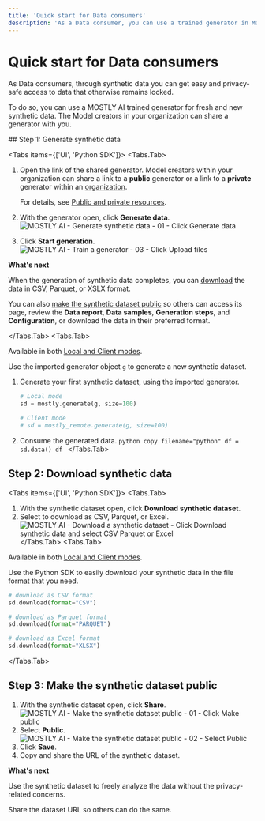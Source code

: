 ```yaml
---
title: 'Quick start for Data consumers'
description: 'As a Data consumer, you can use a trained generator in MOSTLY AI to generate new synthetic data. Use the new data for analysis, downstream machine learning (ML) tasks, or share it with others.'
---
```



# Quick start for Data consumers

As Data consumers, through synthetic data you can get easy and privacy-safe access to data that otherwise remains locked.

To do so, you can use a MOSTLY AI trained generator for fresh and new synthetic data. The Model creators in your organization can share a generator with you.

<Steps>
## Step 1: Generate synthetic data

<Tabs items={['UI', 'Python SDK']}>
<Tabs.Tab>
1. Open the link of the shared generator.
    <Callout>
    Model creators within your organization can share a link to a **public** generator or a link to a **private** generator within an [organization](/organizations).

    For details, see [Public and private resources](/public-private-resources).
    </Callout>

2. With the generator open, click **Generate data**.
   <Image src="/docimages/quickstart/data-consumers/generate-sd-01-click-generate-data.webp" alt="MOSTLY AI - Generate synthetic data - 01 - Click Generate data" width={800} height={150} />
3. Click **Start generation**.
   <Image src="/docimages/quickstart/data-consumers/generate-sd-02-click-start-generation.webp" alt="MOSTLY AI - Train a generator - 03 - Click Upload files" width={800} height={150} />

**What's next**

When the generation of synthetic data completes, you can [download](/quick-start/data-consumers#step-2-download-synthetic-data) the data in CSV, Parquet, or XSLX format.

You can also [make the synthetic dataset public](/quick-start/data-consumers#step-3-make-the-synthetic-dataset-public) so others can access its page, review the **Data report**, **Data samples**, **Generation steps**, and **Configuration**, or download the data in their preferred format.

</Tabs.Tab>
<Tabs.Tab>

<CustomCallout type="API">Available in both [Local and Client modes](/python-sdk#local-and-client-modes).</CustomCallout>

Use the imported generator object `g` to generate a new synthetic dataset.

1. Generate your first synthetic dataset, using the imported generator.

   ```python copy filename="python" /mostly_remote/ /mostly/
   # Local mode
   sd = mostly.generate(g, size=100)

   # Client mode
   # sd = mostly_remote.generate(g, size=100)
   ```

2. Consume the generated data.
   `python copy filename="python"
df = sd.data()
df
`
   </Tabs.Tab>
      </Tabs>

## Step 2: Download synthetic data

<Tabs items={['UI', 'Python SDK']}>
<Tabs.Tab>
1. With the synthetic dataset open, click **Download synthetic dataset**.
2. Select to download as CSV, Parquet, or Excel.
    <Image
        src="/docimages/quickstart/data-consumers/download-sd-01-click-download-synthetic-data-select-format.webp"
        alt="MOSTLY AI - Download a synthetic dataset - Click Download synthetic data and select CSV Parquet or Excel"
        width={800}
        height={150}
    />
</Tabs.Tab>
<Tabs.Tab>

<CustomCallout type="API">Available in both [Local and Client modes](/python-sdk#local-and-client-modes).</CustomCallout>

Use the Python SDK to easily download your synthetic data in the file format that you need.

```python copy filename="python"
# download as CSV format
sd.download(format="CSV")

# download as Parquet format
sd.download(format="PARQUET")

# download as Excel format
sd.download(format="XLSX")
```

</Tabs.Tab>
</Tabs>

## Step 3: Make the synthetic dataset public

1. With the synthetic dataset open, click **Share**.
   <Image src="/docimages/quickstart/data-consumers/datasets-make-public-01-select-share.webp" alt="MOSTLY AI - Make the synthetic dataset public - 01 - Click Make public" width={800} height={150} />
2. Select **Public**.
   <Image src="/docimages/quickstart/data-consumers/datasets-make-public-02-select-public.webp" alt="MOSTLY AI - Make the synthetic dataset public - 02 - Select Public" width={800} height={150} />
3. Click **Save**.
4. Copy and share the URL of the synthetic dataset.

**What's next**

Use the synthetic dataset to freely analyze the data without the privacy-related concerns.

Share the dataset URL so others can do the same.

</Steps>
